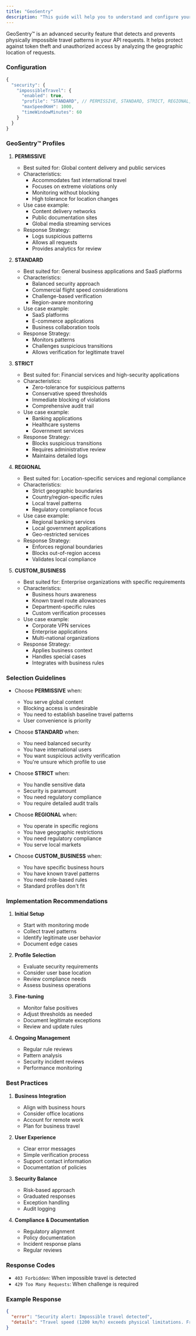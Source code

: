 ```yaml
---
title: "GeoSentry"
description: "This guide will help you to understand and configure your application"
---
```


GeoSentry™ is an advanced security feature that detects and prevents physically impossible travel patterns in your API requests. It helps protect against token theft and unauthorized access by analyzing the geographic location of requests.

### Configuration

```typescript
{
  "security": {
    "impossibleTravel": {
      "enabled": true,
      "profile": "STANDARD", // PERMISSIVE, STANDARD, STRICT, REGIONAL, CUSTOM_BUSINESS
      "maxSpeedKmH": 1000,
      "timeWindowMinutes": 60
    }
  }
}
```


### GeoSentry™ Profiles

1. **PERMISSIVE**
   - Best suited for: Global content delivery and public services
   - Characteristics:
     - Accommodates fast international travel
     - Focuses on extreme violations only
     - Monitoring without blocking
     - High tolerance for location changes
   - Use case example:
     - Content delivery networks
     - Public documentation sites
     - Global media streaming services
   - Response Strategy:
     - Logs suspicious patterns
     - Allows all requests
     - Provides analytics for review

2. **STANDARD**
   - Best suited for: General business applications and SaaS platforms
   - Characteristics:
     - Balanced security approach
     - Commercial flight speed considerations
     - Challenge-based verification
     - Region-aware monitoring
   - Use case example:
     - SaaS platforms
     - E-commerce applications
     - Business collaboration tools
   - Response Strategy:
     - Monitors patterns
     - Challenges suspicious transitions
     - Allows verification for legitimate travel

3. **STRICT**
   - Best suited for: Financial services and high-security applications
   - Characteristics:
     - Zero-tolerance for suspicious patterns
     - Conservative speed thresholds
     - Immediate blocking of violations
     - Comprehensive audit trail
   - Use case example:
     - Banking applications
     - Healthcare systems
     - Government services
   - Response Strategy:
     - Blocks suspicious transitions
     - Requires administrative review
     - Maintains detailed logs

4. **REGIONAL**
   - Best suited for: Location-specific services and regional compliance
   - Characteristics:
     - Strict geographic boundaries
     - Country/region-specific rules
     - Local travel patterns
     - Regulatory compliance focus
   - Use case example:
     - Regional banking services
     - Local government applications
     - Geo-restricted services
   - Response Strategy:
     - Enforces regional boundaries
     - Blocks out-of-region access
     - Validates local compliance

5. **CUSTOM_BUSINESS**
   - Best suited for: Enterprise organizations with specific requirements
   - Characteristics:
     - Business hours awareness
     - Known travel route allowances
     - Department-specific rules
     - Custom verification processes
   - Use case example:
     - Corporate VPN services
     - Enterprise applications
     - Multi-national organizations
   - Response Strategy:
     - Applies business context
     - Handles special cases
     - Integrates with business rules

### Selection Guidelines

- Choose **PERMISSIVE** when:
  - You serve global content
  - Blocking access is undesirable
  - You need to establish baseline travel patterns
  - User convenience is priority

- Choose **STANDARD** when:
  - You need balanced security
  - You have international users
  - You want suspicious activity verification
  - You're unsure which profile to use

- Choose **STRICT** when:
  - You handle sensitive data
  - Security is paramount
  - You need regulatory compliance
  - You require detailed audit trails

- Choose **REGIONAL** when:
  - You operate in specific regions
  - You have geographic restrictions
  - You need regulatory compliance
  - You serve local markets

- Choose **CUSTOM_BUSINESS** when:
  - You have specific business hours
  - You have known travel patterns
  - You need role-based rules
  - Standard profiles don't fit

### Implementation Recommendations

1. **Initial Setup**
   - Start with monitoring mode
   - Collect travel patterns
   - Identify legitimate user behavior
   - Document edge cases

2. **Profile Selection**
   - Evaluate security requirements
   - Consider user base location
   - Review compliance needs
   - Assess business operations

3. **Fine-tuning**
   - Monitor false positives
   - Adjust thresholds as needed
   - Document legitimate exceptions
   - Review and update rules

4. **Ongoing Management**
   - Regular rule reviews
   - Pattern analysis
   - Security incident reviews
   - Performance monitoring

### Best Practices

1. **Business Integration**
   - Align with business hours
   - Consider office locations
   - Account for remote work
   - Plan for business travel

2. **User Experience**
   - Clear error messages
   - Simple verification process
   - Support contact information
   - Documentation of policies

3. **Security Balance**
   - Risk-based approach
   - Graduated responses
   - Exception handling
   - Audit logging

4. **Compliance & Documentation**
   - Regulatory alignment
   - Policy documentation
   - Incident response plans
   - Regular reviews


### Response Codes

- `403 Forbidden`: When impossible travel is detected
- `429 Too Many Requests`: When challenge is required

### Example Response

```json
{
  "error": "Security alert: Impossible travel detected",
  "details": "Travel speed (1200 km/h) exceeds physical limitations. From US to CN in 2 hours."
}
```

